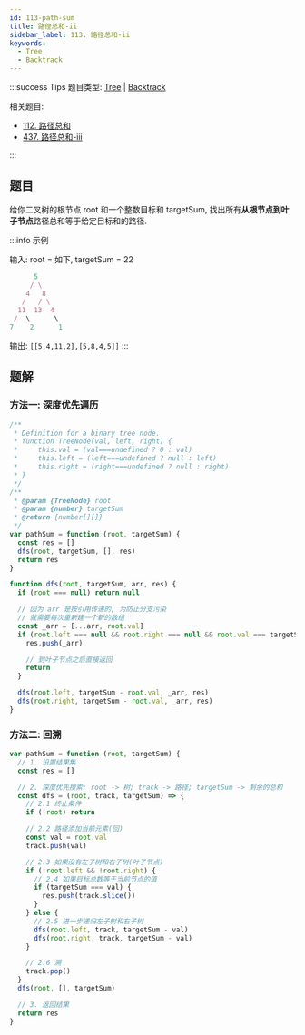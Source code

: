 ```yaml
---
id: 113-path-sum
title: 路径总和-ii
sidebar_label: 113. 路径总和-ii
keywords:
  - Tree
  - Backtrack
---
```


:::success Tips
题目类型: [Tree](/data-structure/tree/concept) | [Backtrack](/algorithm-design/backtracking)

相关题目:

- [112. 路径总和](/leetcode/easy/112-has-path-sum)
- [437. 路径总和-iii](/leetcode/medium/437-path-sum)

:::

## 题目

给你二叉树的根节点 root 和一个整数目标和 targetSum, 找出所有**从根节点到叶子节点**路径总和等于给定目标和的路径.

:::info 示例

输入: root = 如下, targetSum = 22

```ts
      5
     / \
    4   8
   /   / \
  11  13  4
 /  \      \
7    2      1
```

输出: `[[5,4,11,2],[5,8,4,5]]`
:::

## 题解

### 方法一: 深度优先遍历

```ts
/**
 * Definition for a binary tree node.
 * function TreeNode(val, left, right) {
 *     this.val = (val===undefined ? 0 : val)
 *     this.left = (left===undefined ? null : left)
 *     this.right = (right===undefined ? null : right)
 * }
 */
/**
 * @param {TreeNode} root
 * @param {number} targetSum
 * @return {number[][]}
 */
var pathSum = function (root, targetSum) {
  const res = []
  dfs(root, targetSum, [], res)
  return res
}

function dfs(root, targetSum, arr, res) {
  if (root === null) return null

  // 因为 arr 是按引用传递的, 为防止分支污染
  // 就需要每次重新建一个新的数组
  const _arr = [...arr, root.val]
  if (root.left === null && root.right === null && root.val === targetSum) {
    res.push(_arr)

    // 到叶子节点之后直接返回
    return
  }

  dfs(root.left, targetSum - root.val, _arr, res)
  dfs(root.right, targetSum - root.val, _arr, res)
}
```

### 方法二: 回溯

```ts
var pathSum = function (root, targetSum) {
  // 1. 设置结果集
  const res = []

  // 2. 深度优先搜索: root -> 树; track -> 路径; targetSum -> 剩余的总和
  const dfs = (root, track, targetSum) => {
    // 2.1 终止条件
    if (!root) return

    // 2.2 路径添加当前元素(回)
    const val = root.val
    track.push(val)

    // 2.3 如果没有左子树和右子树(叶子节点)
    if (!root.left && !root.right) {
      // 2.4 如果目标总数等于当前节点的值
      if (targetSum === val) {
        res.push(track.slice())
      }
    } else {
      // 2.5 进一步递归左子树和右子树
      dfs(root.left, track, targetSum - val)
      dfs(root.right, track, targetSum - val)
    }

    // 2.6 溯
    track.pop()
  }
  dfs(root, [], targetSum)

  // 3. 返回结果
  return res
}
```

